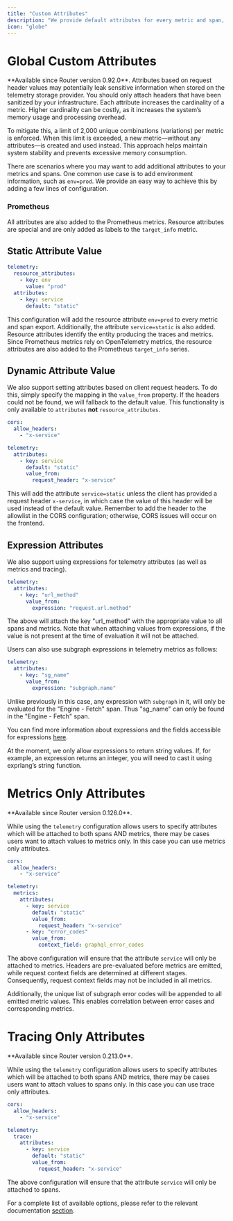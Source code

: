 ```yaml
---
title: "Custom Attributes"
description: "We provide default attributes for every metric and span, but it's often necessary to add extra context. To achieve this, we support both static and dynamic values based on headers."
icon: "globe"
---
```


# Global Custom Attributes

<Info>
  **Available since Router version 0.92.0**.
</Info>

<Note>
  Attributes based on request header values may potentially leak sensitive information when stored on the telemetry storage provider. You should only attach headers that have been sanitized by your infrastructure.
</Note>

<Warning>
  Each attribute increases the cardinality of a metric. Higher cardinality can be costly, as it increases the system’s memory usage and processing overhead.

  To mitigate this, a limit of 2,000 unique combinations (variations) per metric is enforced. When this limit is exceeded, a new metric—without any attributes—is created and used instead. This approach helps maintain system stability and prevents excessive memory consumption.
</Warning>

There are scenarios where you may want to add additional attributes to your metrics and spans. One common use case is to add environment information, such as `env=prod`. We provide an easy way to achieve this by adding a few lines of configuration.

### Prometheus

All attributes are also added to the Prometheus metrics. Resource attributes are special and are only added as labels to the `target_info` metric.

## Static Attribute Value

```yaml
telemetry:
  resource_attributes:
    - key: env
      value: "prod"
  attributes:
    - key: service
      default: "static"
```

This configuration will add the resource attribute `env=prod` to every metric and span export. Additionally, the attribute `service=static` is also added. Resource attributes identify the entity producing the traces and metrics. Since Prometheus metrics rely on OpenTelemetry metrics, the resource attributes are also added to the Prometheus `target_info` series.

## Dynamic Attribute Value

We also support setting attributes based on client request headers. To do this, simply specify the mapping in the `value_from` property. If the headers could not be found, we will fallback to the default value. This functionality is only available to `attributes` **not** `resource_attributes`.

```yaml
cors:
  allow_headers:
    - "x-service"

telemetry:
  attributes:
    - key: service
      default: "static"
      value_from:
        request_header: "x-service"
```

This will add the attribute `service=static` unless the client has provided a request header `x-service`, in which case the value of this header will be used instead of the default value. Remember to add the header to the allowlist in the CORS configuration; otherwise, CORS issues will occur on the frontend.

## Expression Attributes

We also support using expressions for telemetry attributes (as well as metrics and tracing).

```yaml
telemetry:
  attributes:
    - key: "url_method"
      value_from:
        expression: "request.url.method"
```

The above will attach the key "url_method" with the appropriate value to all spans and metrics. Note that when attaching values from expressions, if the value is not present at the time of evaluation it will not be attached.

Users can also use subgraph expressions in telemetry metrics as follows:

```yaml
telemetry:
  attributes:
    - key: "sg_name"
      value_from:
        expression: "subgraph.name"
```

Unlike previously in this case, any expression with `subgraph` in it, will only be evaluated for the "Engine - Fetch" span. Thus "sg_name" can only be found in the "Engine - Fetch" span.

You can find more information about expressions and the fields accessible for expressions [here](/router/configuration/template-expressions).

<Warning>
At the moment, we only allow expressions to return string values. If, for example, an expression returns an integer, you will need to cast it using exprlang’s string function.
</Warning>

# Metrics Only Attributes

<Info>
  **Available since Router version 0.126.0**.
</Info>

While using the `telemetry` configuration allows users to specify attributes which will be attached to both spans AND metrics, there may be cases users want to attach values to metrics only. In this case you can use metrics only attributes.

```yaml
cors:
  allow_headers:
    - "x-service"

telemetry:
  metrics:
    attributes:
      - key: service
        default: "static"
        value_from:
          request_header: "x-service"
      - key: "error_codes"
        value_from:
          context_field: graphql_error_codes
```

The above configuration will ensure that the attribute `service` will only be attached to metrics. Headers are pre-evaluated before metrics are emitted, while request context fields are determined at different stages. Consequently, request context fields may not be included in all metrics.

Additionally, the unique list of subgraph error codes will be appended to all emitted metric values. This enables correlation between error cases and corresponding metrics.

# Tracing Only Attributes

<Info>
  **Available since Router version 0.213.0**.
</Info>

While using the `telemetry` configuration allows users to specify attributes which will be attached to both spans AND metrics, there may be cases users want to attach values to spans only.
In this case you can use trace only attributes.

```yaml
cors:
  allow_headers:
    - "x-service"

telemetry:
  trace:
    attributes:
      - key: service
        default: "static"
        value_from:
          request_header: "x-service"
```

The above configuration will ensure that the attribute `service` will only be attached to spans.

For a complete list of available options, please refer to the relevant documentation [section](/router/configuration#telemetry).